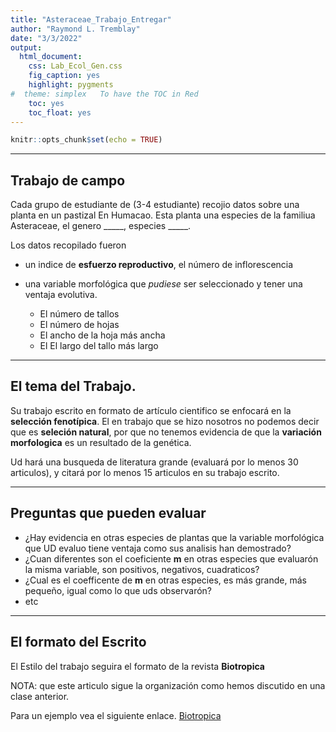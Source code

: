 ```yaml
---
title: "Asteraceae_Trabajo_Entregar"
author: "Raymond L. Tremblay"
date: "3/3/2022"
output:
  html_document:
    css: Lab_Ecol_Gen.css
    fig_caption: yes
    highlight: pygments
#  theme: simplex   To have the TOC in Red
    toc: yes
    toc_float: yes
---
```


```r
knitr::opts_chunk$set(echo = TRUE)
```

***

## Trabajo de campo

Cada grupo de estudiante de (3-4 estudiante) recojio datos sobre una planta en un pastizal En Humacao. Esta planta una especies de la familiua Asteraceae, el genero _____, especies _____.   

Los datos recopilado fueron 

 - un indice de **esfuerzo reproductivo**, el número de inflorescencia 

 - una variable morfológica que *pudiese* ser seleccionado y tener una ventaja evolutiva.
    - El número de tallos
    - El número de hojas
    - El ancho de la hoja más ancha
    - El El largo del tallo más largo
 
***

## El tema del Trabajo.

Su trabajo escrito en formato de artículo cientifico se enfocará en la **selección fenotípica**.  El en trabajo que se hizo nosotros no podemos decir que es **seleción natural**, por que no tenemos evidencia de que la **variación morfologica** es un resultado de la genética.  

Ud hará una busqueda de literatura grande (evaluará por lo menos 30 articulos), y citará por lo menos 15 articulos en su trabajo escrito.

***

## Preguntas que pueden evaluar

 - ¿Hay evidencia en otras especies de plantas que la variable morfológica que UD evaluo tiene ventaja como sus analisis han demostrado?
 - ¿Cuan diferentes son el coeficiente **m** en otras especies que evaluarón la misma variable, son positivos, negativos, cuadraticos?
 - ¿Cual es el coefficente de **m** en otras especies, es más grande, más pequeño, igual como lo que uds observarón? 
 - etc
 
 
***

## El formato del Escrito

El Estilo del trabajo seguira el formato de la revista **Biotropica**

NOTA: que este articulo sigue la organización como hemos discutido en una clase anterior. 

Para un ejemplo vea el siguiente enlace. [Biotropica](PDF/Biotropica - 2021 - Power - Even small forest patches increase bee visits to flowers in an oil palm plantation landscape.pdf) 




 
 
 
 
 

